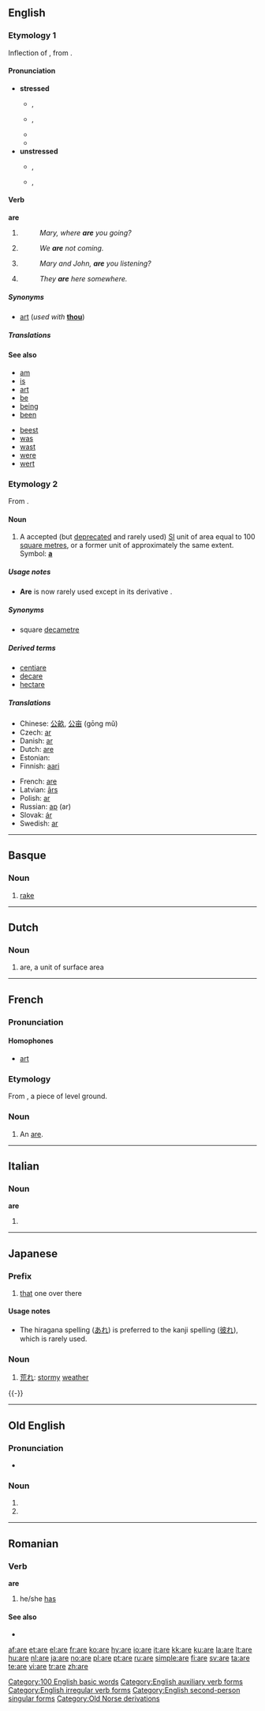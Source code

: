 {{see|Åre|-are|-aré}}
{{wikipedia|ARE}}
==English==

{{rank|they|my|were|36|are|their|one|so}}

===Etymology 1===
Inflection of {{OE.}} {{term|am|lang=ang}}, from {{proto|Indo-European|h₁es-|to be, exist}}.

====Pronunciation====
* '''stressed'''
** {{a|UK}} {{IPA|/ɑː(ɹ)/}}, {{SAMPA|/A:(\r)/}}
** {{a|US}} {{IPA|/ɑɹ/}}, {{SAMPA|/Ar\/}}
** {{audio|en-us-are.ogg|Audio (US)}}
** {{rhymes|ɑː(r)}}
* '''unstressed'''
** {{a|UK}} {{IPA|/ə(ɹ)/}}, {{SAMPA|/@(r\)/}}
** {{a|US}} {{IPA|/ɚ/}}, {{SAMPA|/@`/}}
<!--This should probably have a stressed and unstressed pronunciation, but I'm not sure how to handle the audio.  Please contact Dvortygirl for an unstressed sound sample if you are writing pronunciations.-->

====Verb====
'''are'''

# {{form of|second-person singular simple present tense|be}}
#: ''Mary, where '''are''' you going?''
# {{form of|first-person plural simple present tense|be}}
#: ''We '''are''' not coming.''
# {{form of|second-person plural simple present tense|be}}
#: ''Mary and John, '''are''' you listening?''
# {{form of|third-person plural simple present tense|be}}
#: ''They '''are''' here somewhere.''

=====Synonyms=====
* {{sense|second-person singular}} {{qualifier|archaic}} [[art]] (''used with'' '''[[thou]]''')

=====Translations=====
{{trans-see|be}}

====See also====
{{top2}}
* [[am]]
* [[is]]
* [[art]]
* [[be]]
* [[being]]
* [[been]]
{{mid2}}
* [[beest]]
* [[was]]
* [[wast]]
* [[were]]
* [[wert]]
{{bottom}}

===Etymology 2===
From {{F.}} {{term|are|lang=fr}}.

====Noun====
{{wikipedia}}
{{en-noun}}

# {{rare}} A accepted (but [[deprecate]]d and rarely used) [[SI]] unit of area equal to 100 [[square metre]]s, or a former unit of approximately the same extent. Symbol: '''[[a]]'''

=====Usage notes=====
* '''Are''' is now rarely used except in its derivative {{term|hectare}}.

=====Synonyms=====
* {{selse|SI unit}} {{qualifier|rare}} square [[decametre]]

=====Derived terms=====
* [[centiare]]
* [[decare]]
* [[hectare]]

=====Translations=====
{{trans-top|unit of area}}
* Chinese: [[公畝]], [[公亩]] (gōng mǔ)
* Czech: [[ar#Czech|ar]] {{m}}
* Danish: [[ar#Danish|ar]]
* Dutch: [[#Dutch|are]] {{m}}
* Estonian: {{t|et|aar}}
* Finnish: [[aari]]
{{trans-mid}}
* French: [[#French|are]]
* Latvian: [[ārs]] {{m}}
* Polish: [[ar#Polish|ar]] {{m}}
* Russian: [[ар]] (ar) {{m}}
* Slovak: [[ár#Slovak|ár]] {{m}}
* Swedish: [[ar#Swedish|ar]] {{c}}
{{trans-bottom}}

[[Category:100 English basic words]]
[[Category:English auxiliary verb forms]]
[[Category:English irregular verb forms]]
[[Category:English second-person singular forms]]

----

==Basque==

===Noun===
{{infl|eu|noun}}

# [[rake]]

----

==Dutch==

===Noun===
{{infl|nl|noun}}

# are, a unit of surface area

----

==French==

===Pronunciation===

====Homophones====
* [[art]]

===Etymology===
From {{L.|fr}} {{term|area|lang=la}}, a piece of level ground.

===Noun===
{{fr-noun|m}}

<!--disputed: #[[acre]]-->

# An [[#Noun|are]].

----

==Italian==

===Noun===
'''are''' {{f}} {{p}}

# {{plural of|ara|lang=Italian}}

----

==Japanese==
{{Japanese demonstratives}}

===Prefix===
{{ja-pos|r|prefix|hira=あれ|kanji=彼れ}}

# [[that]] one over there

====Usage notes====
* The hiragana spelling ([[あれ]]) is preferred to the kanji spelling ([[彼れ]]), which is rarely used.

===Noun===
{{ja-noun|r|hira=あれ}}

# [[荒れ]]: [[stormy]] [[weather]]
{{-}}

----

==Old English==

===Pronunciation===
* {{IPA|lang=ang|/'a:re/}}

===Noun===
{{infl|ang|noun form|sc=Latinx|head=āre|form of|[[ar#Old English|ār]]}}

# {{form of|Accusative, genitive or dative singular|[[ar#Old English|ār]]}}
# {{form of|Nominative or accusative plural|[[ar#Old English|ār]]}}

[[Category:Old Norse derivations]]

----

==Romanian==

===Verb===
'''are'''

# {{ro-form-verb|3s|pres|avea}} he/she [[has]]

====See also====
* {{l|ro|a}}

[[af:are]]
[[et:are]]
[[el:are]]
[[fr:are]]
[[ko:are]]
[[hy:are]]
[[io:are]]
[[it:are]]
[[kk:are]]
[[ku:are]]
[[la:are]]
[[lt:are]]
[[hu:are]]
[[nl:are]]
[[ja:are]]
[[no:are]]
[[pl:are]]
[[pt:are]]
[[ru:are]]
[[simple:are]]
[[fi:are]]
[[sv:are]]
[[ta:are]]
[[te:are]]
[[vi:are]]
[[tr:are]]
[[zh:are]]